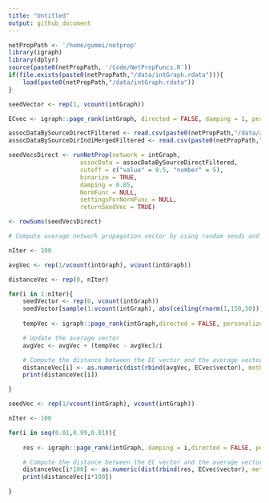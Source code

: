 ```yaml
---
title: "Untitled"
output: github_document
---
```


```r
netPropPath <- '/home/gummi/netprop'
library(igraph)
library(dplyr)
source(paste0(netPropPath, '/Code/NetPropFuncs.R'))
if(file.exists(paste0(netPropPath,"/data/intGraph.rdata"))){
    load(paste0(netPropPath,"/data/intGraph.rdata"))
} 

```

```r
seedVector <- rep(1, vcount(intGraph))

ECvec <- igraph::page_rank(intGraph, directed = FALSE, damping = 1, personalized = seedVector,algo="arpack")

assocDataBySourceDirectFiltered <- read.csv(paste0(netPropPath,"/data/associationByDatasourceDirectFiltered.csv"), stringsAsFactors = FALSE)
assocDataBySourceDirIndiMergedFiltered <- read.csv(paste0(netPropPath,"/data/associationByDatasourceDirIndirMergedFiltered.csv"), stringsAsFactors = FALSE)

seedVecsDirect <- runNetProp(network = intGraph,
                    assocData = assocDataBySourceDirectFiltered,
                    cutoff = c("value" = 0.5, "number" = 5),
                    binarize = TRUE,
                    damping = 0.85,
                    NormFunc = NULL,
                    settingsForNormFunc = NULL,
                    returnSeedVec = TRUE)

<- rowSums(seedVecsDirect)

```

```r

# Compute average network propagation vector by using random seeds and compare the distance to the EC vector for every iteration 

nIter <- 100

avgVec <- rep(1/vcount(intGraph), vcount(intGraph))

distanceVec <- rep(0, nIter)

for(i in 1:nIter){
    seedVector <- rep(0, vcount(intGraph))
    seedVector[sample(1:vcount(intGraph), abs(ceiling(rnorm(1,150,50))))] <- 1	
    
    tempVec <- igraph::page_rank(intGraph,directed = FALSE, personalized = seedVector)$vector 

    # Update the average vector
    avgVec <- avgVec + (tempVec - avgVec)/i

    # Compute the distance between the EC vector and the average vector
    distanceVec[i] <- as.numeric(dist(rbind(avgVec, ECvec$vector), method = "manhattan"))
    print(distanceVec[i])

}


```

```r

seedVec <- rep(1/vcount(intGraph), vcount(intGraph))

nIter <- 100

for(i in seq(0.01,0.99,0.01)){
    
    res <- igraph::page_rank(intGraph, damping = i,directed = FALSE, personalized = seedVector)$vector 

    # Compute the distance between the EC vector and the average vector
    distanceVec[i*100] <- as.numeric(dist(rbind(res, ECvec$vector), method = "manhattan"))
    print(distanceVec[i*100])

}


```